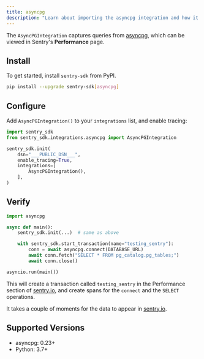 ```yaml
---
title: asyncpg
description: "Learn about importing the asyncpg integration and how it captures queries from asyncpg."
---
```


The `AsyncPGIntegration` captures queries from
[asyncpg](https://github.com/MagicStack/asyncpg), which can be viewed in Sentry's **Performance** page.

## Install

To get started, install `sentry-sdk` from PyPI.

```bash
pip install --upgrade sentry-sdk[asyncpg]
```

## Configure

Add `AsyncPGIntegration()` to your `integrations` list, and enable tracing:

```python
import sentry_sdk
from sentry_sdk.integrations.asyncpg import AsyncPGIntegration

sentry_sdk.init(
    dsn="___PUBLIC_DSN___",
    enable_tracing=True,
    integrations=[
        AsyncPGIntegration(),
    ],
)
```

## Verify

```python
import asyncpg

async def main():
    sentry_sdk.init(...)  # same as above

    with sentry_sdk.start_transaction(name="testing_sentry"):
        conn = await asyncpg.connect(DATABASE_URL)
        await conn.fetch("SELECT * FROM pg_catalog.pg_tables;")
        await conn.close()

asyncio.run(main())
```

This will create a transaction called `testing_sentry` in the Performance section of [sentry.io](https://sentry.io), and create spans for the `connect` and the `SELECT` operations.

It takes a couple of moments for the data to appear in [sentry.io](https://sentry.io).

## Supported Versions

- asyncpg: 0.23+
- Python: 3.7+
